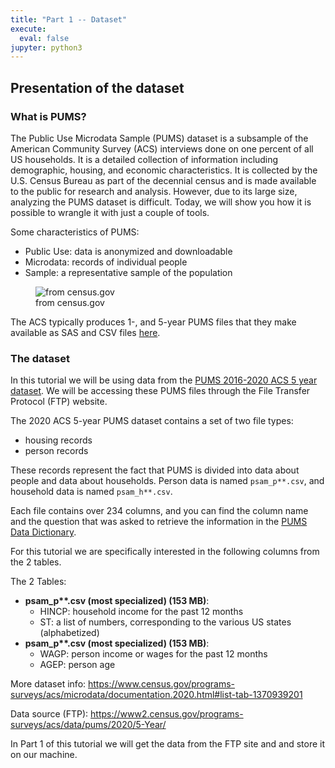 ```yaml
---
title: "Part 1 -- Dataset"
execute:
  eval: false
jupyter: python3
---
```


## Presentation of the dataset

### What is PUMS?

The Public Use Microdata Sample (PUMS) dataset is a subsample of the American Community Survey (ACS) interviews done on one percent of all US households. It is a detailed collection of information including demographic, housing, and economic characteristics. It is collected by the U.S. Census Bureau as part of the decennial census and is made available to the public for research and analysis. However, due to its large size, analyzing the PUMS dataset is difficult. Today, we will show you how it is possible to wrangle it with just a couple of tools.

Some characteristics of PUMS:

- Public Use: data is anonymized and downloadable 
- Microdata: records of individual people 
- Sample: a representative sample of the population 

![from census.gov](whatispums.png)

The ACS typically produces 1-, and 5-year PUMS files that they make available as SAS and CSV files [here](https://www.census.gov/programs-surveys/acs/microdata/access.2021.html#list-tab-735824205). 


### The dataset

In this tutorial we will be using data from the [PUMS 2016-2020 ACS 5 year dataset](https://www.census.gov/programs-surveys/acs/microdata/access.2020.html#list-tab-735824205). We will be accessing these PUMS files through the File Transfer Protocol (FTP) website. 

The 2020 ACS 5-year PUMS dataset contains a set of two file types:

* housing records 
* person records 

These records represent the fact that PUMS is divided into data about people and data about households. Person data is named `psam_p**.csv`, and household data is named `psam_h**.csv`.

Each file contains over 234 columns, and you can find the column name and the question that was asked to retrieve the information in the [PUMS Data Dictionary](https://www2.census.gov/programs-surveys/acs/tech_docs/pums/data_dict/PUMS_Data_Dictionary_2016-2020.pdf). 

For this tutorial we are specifically interested in the following columns from the 2 tables. 

The 2 Tables: 

- **psam_p\*\*.csv (most specialized) (153 MB)**: 
  + HINCP: household income for the past 12 months
  + ST: a list of numbers, corresponding to the various US states (alphabetized)


- **psam_p\*\*.csv (most specialized) (153 MB)**: 
  + WAGP: person income or wages for the past 12 months
  + AGEP: person age 


More dataset info: [https://www.census.gov/programs-surveys/acs/microdata/documentation.2020.html#list-tab-1370939201](https://www.census.gov/programs-surveys/acs/microdata/documentation.2020.html#list-tab-1370939201)

Data source (FTP): [https://www2.census.gov/programs-surveys/acs/data/pums/2020/5-Year/](https://www2.census.gov/programs-surveys/acs/data/pums/2020/5-Year/)

 

In Part 1 of this tutorial we will get the data from the FTP site and and store it on our machine. 


